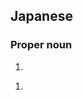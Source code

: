 ==Japanese==
{{ja-kanjitab|おぎ|はら|yomi=k}}

===Proper noun===
{{ja-pos|おぎはら|proper|hhira=をぎはら}}

# {{surname|lang=ja|sort=おぎはら}}

{{ja-kanjitab|おぎ|はら|k2=わら|yomi=k}}

{{ja-pos|おぎわら|proper|hhira=をぎはら}}

# {{surname|lang=ja|sort=おぎわら}}